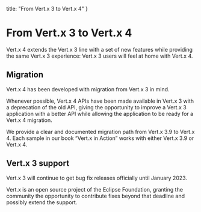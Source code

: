 
  title: "From Vert.x 3 to Vert.x 4"
}

# From Vert.x 3 to Vert.x 4

Vert.x 4 extends the Vert.x 3 line with a set of new features while providing the same Vert.x 3 experience: Vert.x 3
users will feel at home with Vert.x 4.

## Migration

Vert.x 4 has been developed with migration from Vert.x 3 in mind.

Whenever possible, Vert.x 4 APIs have been made available in Vert.x 3 with a deprecation of the old API, giving
the opportunity to improve a Vert.x 3 application with a better API while allowing the application to be ready for a Vert.x 4
migration.

<Cards columns={2}>
  <Card href="https://github.com/vert-x3/vertx-4-migration-guide/" title="Read migration guide">
    We provide a clear and documented migration path from Vert.x 3.9 to Vert.x 4.
  </Card>
  <Card href="https://www.manning.com/books/vertx-in-action" title="Vert.x in Action">
    Each sample in our book &ldquo;Vert.x in Action&rdquo; works with either Vert.x 3.9 or Vert.x 4.
  </Card>
</Cards>

## Vert.x 3 support

Vert.x 3 will continue to get bug fix releases officially until January 2023.

Vert.x is an open source project of the Eclipse Foundation, granting the community the opportunity to contribute
fixes beyond that deadline and possibly extend the support.
